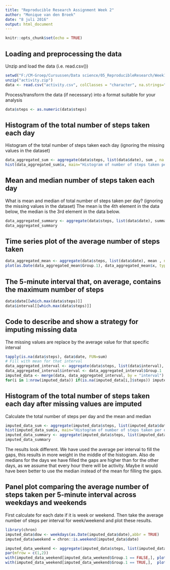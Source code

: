 ```yaml
---
title: "Reproducible Research Assignment Week 2"
author: "Monique van den Broek"
date: "8 juli 2016"
output: html_document
---
```


```r
knitr::opts_chunk$set(echo = TRUE)
```

## Loading and preprocessing the data

Unzip and load the data (i.e. read.csv())

```r
setwd("F:/CM-Groep/Cursussen/Data science/05_ReproducibleResearch/Week1/RepData_PeerAssessment1")
unzip("activity.zip")
data <- read.csv("activity.csv", colClasses = "character", na.strings="Not Available")
```

Process/transform the data (if necessary) into a format suitable for your analysis

```r
data$steps <- as.numeric(data$steps)
```

## Histogram of the total number of steps taken each day

Histogram of the total number of steps taken each day (ignoring the missing values in the dataset)

```r
data_aggregated_sum <- aggregate(data$steps, list(data$date), sum , na.rm=TRUE)
hist(data_aggregated_sum$x, main="Histogram of number of steps taken per day")
```

## Mean and median number of steps taken each day

What is mean and median of total number of steps taken per day? (ignoring the missing values in the dataset)
The mean is the 4th element in the data below, the median is the 3rd element in the data below.

```r
data_aggregated_summary <- aggregate(data$steps, list(data$date), summary , na.rm=TRUE)
data_aggregated_summary
```

## Time series plot of the average number of steps taken

```r
data_aggregated_mean <- aggregate(data$steps, list(data$date), mean , na.rm=TRUE)
plot(as.Date(data_aggregated_mean$Group.1), data_aggregated_mean$x, type = "l", xlab= "Date", ylab= "Mean number of steps per day")
```

## The 5-minute interval that, on average, contains the maximum number of steps

```r
data$date[[which.max(data$steps)]]
data$interval[[which.max(data$steps)]]
```

## Code to describe and show a strategy for imputing missing data

The missing values are replace by the average value for that specific interval
```r
tapply(is.na(data$steps), data$date, FUN=sum)
# Fill with mean for that interval
data_aggregated_interval <- aggregate(data$steps, list(data$interval), mean , na.rm=TRUE)
data_aggregated_interval$interval <- data_aggregated_interval$Group.1
imputed_data <- merge(data, data_aggregated_interval, by = "interval")
for(i in 1:nrow(imputed_data)) if(is.na(imputed_data[i,]$steps)) imputed_data[i,]$steps <- imputed_data[i,]$x
```

## Histogram of the total number of steps taken each day after missing values are imputed

Calculate the total number of steps per day and the mean and median
```r
imputed_data_sum <- aggregate(imputed_data$steps, list(imputed_data$date), sum , na.rm=TRUE)
hist(imputed_data_sum$x, main="Histogram of number of steps taken per day - imputed")
imputed_data_summary <- aggregate(imputed_data$steps, list(imputed_data$date), summary , na.rm=TRUE)
imputed_data_summary
```

The results look different. We have used the average per interval to fill the gaps, this results in more weight in the middle of the histogram. Also de medians for the days we have filled the gaps are higher than for the other days, as we assume that every hour there will be activity. Maybe it would have been better to use the median instead of the mean for filling the gaps.

## Panel plot comparing the average number of steps taken per 5-minute interval across weekdays and weekends

First calculate for each date if it is week or weekend. Then take the average number of steps per interval for week/weekend and plot these results.

```r
library(chron)
imputed_data$dow <- weekdays(as.Date(imputed_data$date),abbr = TRUE)
imputed_data$weekend = chron::is.weekend(imputed_data$date)

imputed_data_weekend <- aggregate(imputed_data$steps, list(imputed_data$weekend, imputed_data$interval), mean , na.rm=TRUE)
par(mfrow = c(1,2))
with(imputed_data_weekend[imputed_data_weekend$Group.1 == FALSE,], plot(imputed_data_weekend$Group.2, imputed_data_weekend$x, type = "l", ylab = 'Weekday Interval Means',xlab = 'Interval'))
with(imputed_data_weekend[imputed_data_weekend$Group.1 == TRUE,],  plot(imputed_data_weekend$Group.2, imputed_data_weekend$x, type = "l", ylab = 'Weekend Interval Means',xlab = 'Interval'))

```

